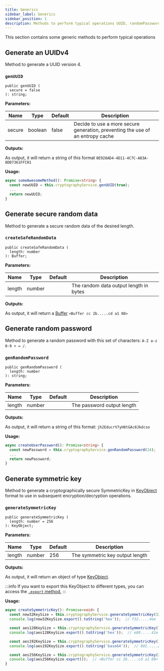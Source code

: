 ```yaml
---
title: Generics
sidebar_label: Generics
sidebar_position: 1
description: Methods to perform typical operations UUID, randomPassword, ...
---
```



This section contains some generic methods to perform typical operations

## Generate an UUIDv4

Method to generate a UUID version 4.

### `genUUID`

```tsx
public genUUID (
  secure = false
): string;
```

**Parameters:**

| Name   | Type    | Default | Description                                                                    |
|--------|---------|---------|--------------------------------------------------------------------------------|
| secure | boolean | false   | Decide to use a more secure generation, preventing the use of an entropy cache |


**Outputs:**

As output, it will return a string of this format `0E928AD4-4D11-4C7C-A83A-8DD7361FFC01`


**Usage:**
```typescript
async someAwesomeMethod(): Promise<string> {
  const newUUID = this.cryptographyService.genUUID(true);
  ...
  return newUUID;
}
```


[//]: #--------------------#

## Generate secure random data

Method to generate a secure random data of the desired length.

### `createSafeRandomData`

```tsx
public createSafeRandomData (
  length: number
): Buffer;
```

**Parameters:**

| Name                    | Type   | Default | Description                            |
|-------------------------|--------|---------|----------------------------------------|
| length <RequiredLabel/> | number |         | The random data output length in bytes |


**Outputs:**

As output, it will return a [Buffer][1] `<Buffer cc 2b.....cd a1 08>`


[//]: #--------------------#


## Generate random password

Method to generate a random password with this set of characters: `A-Z a-z 0-9 + = /`.

### `genRandomPassword`

```tsx
public genRandomPassword (
  length: number
): string;
```

**Parameters:**

| Name                      | Type          | Default | Description                                      |
|---------------------------|---------------|---------|--------------------------------------------------|
| length <RequiredLabel/>   | number        |         | The password output length                       |


**Outputs:**

As output, it will return a string of this format: `jh2EducrV7yH8tGAc8Jkdcso`

**Usage:**
```typescript
async createUserPassword(): Promise<string> {
  const newPassword = this.cryptographyService.genRandomPassword(24);
  ...
  return newPassword;
}
```


[//]: #--------------------#


## Generate symmetric key

Method to generate a cryptographically secure SymmetricKey in [KeyObject][1] format
to use in subsequent encryption/decryption operations.

### `generateSymmetricKey`

```tsx
public generateSymmetricKey (
  length: number = 256
): KeyObject;
```

**Parameters:**

| Name   | Type   | Default | Description                     |
|--------|--------|---------|---------------------------------|
| length | number | 256     | The symmetric key output length |


**Outputs:**

As output, it will return an object of type [KeyObject][1].

:::info
 If you want to export this KeyObject to different types, you can access the [`.export` method.][2]
:::

**Usage:**
```typescript
async createSymmetricKey(): Promise<void> {
  const new32KeySize = this.cryptographyService.generateSymmetricKey(32);
  console.log(new32KeySize.export().toString('hex'));  // f32.....4ee

  const aes128KeySize = this.cryptographyService.generateSymmetricKey(128);
  console.log(aes128KeySize.export().toString('hex'));  // e89.....41e

  const aes192KeySize = this.cryptographyService.generateSymmetricKey(192);
  console.log(aes192KeySize.export().toString('base64'));  // 8OI.....ZQ=

  const aes256KeySize = this.cryptographyService.generateSymmetricKey(256);
  console.log(aes256KeySize.export());  // <Buffer cc 2b.....cd a1 08>
}
```


[//]: #--------------------#


<Tips />


[//]: #--------------------#


[1]: https://nodejs.org/api/crypto.html#class-keyobject
[2]: https://nodejs.org/api/crypto.html#keyobjectexportoptions

